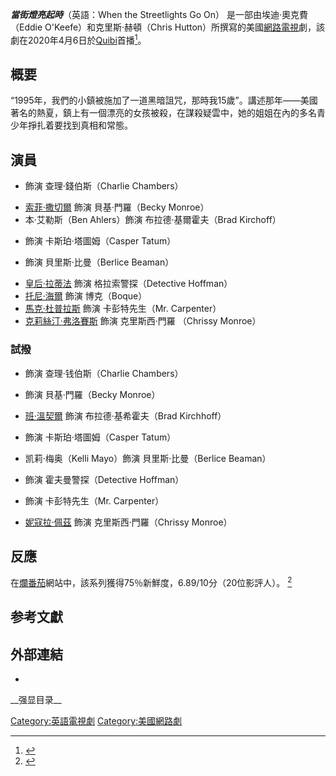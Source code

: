 {{电视节目信息框
| 图片 = 
| 图像制式 = 
| 名称 = 當街燈亮起時
| 官方網站 = https://quibi.com/shows/when-the-streetlights-go-on-507
| 相关节目 = 
| 续作 = 
| 前作 = 
| 结束 = 至今
| 开始 = {{Start date|2020|04|06}}
| 声音制式 = 
| 电视网 = [[Quibi|Quibi]]
| 类型 = {{Plainlist|
*[[劇情片|劇情]] 
*[[犯罪片|犯罪]]
}}
| 制作公司 = {{Plainlist|
* {{link-en|派拉蒙電視工作室|Paramount Television Studios}}
* {{link-en|Anonymous Content|Anonymous Content}}
}}
| 摄影 = 亞倫·莫頓
| 制片人 = {{Plainlist|
* 喬納森·施瓦茨
* 肯尼斯·瑞卡
* 賀里·貝爾納
}}
| 执行制作 = {{Plainlist|
* 查德·漢密爾頓
* 塔里克·梅爾哈布
* 埃迪·奧克費
}}
| 集数 = 10
| 季数 = 1
| 主演 = {{Plainlist|
* {{link-en|裘森·雅各布|Chosen Jacobs}}
* [[索菲·撒切爾|索菲·撒切爾]]
* 班·阿赫勒斯
* [[托尼·海爾|托尼·海爾]]
* [[皇后·拉蒂法|皇后·拉蒂法]]
* {{link-en|山姆·斯特雷克|Sam Strike}}
* [[馬克·杜普拉斯|馬克·杜普拉斯]]
}}
| 导演 = {{link-en|蕾貝卡·湯瑪斯|Rebecca Thomas}}
| 编剧 = {{Plainlist|
* 埃迪·奧克費
* 克里斯·赫頓
}}
| 每集长度 = 7-8分鐘
}}'''''當街燈亮起時'''''（英語：When the Streetlights Go On） 是一部由埃迪·奧克費（Eddie O'Keefe）和克里斯·赫頓（Chris Hutton）所撰寫的美國[[網路電視|網路電視]]劇，該劇在2020年4月6日於[[Quibi|Quibi]]首播<ref>{{Cite web|title=Everything Coming to Quibi in April, Including ’50 States of Fright’, ‘Dishmantled’, and Much More|url=https://www.slashfilm.com/everything-coming-to-quibi-in-april-2020/|accessdate=2020-04-13|author=Pearson|date=March 27, 2020|first=Ben|work=Slashfilm|archive-date=2020-03-28|archive-url=https://web.archive.org/web/20200328153719/https://www.slashfilm.com/everything-coming-to-quibi-in-april-2020/|dead-url=no}}</ref>。

== 概要==
“1995年，我們的小鎮被施加了一道黑暗詛咒，那時我15歲”。講述那年——美國著名的熱夏，鎮上有一個漂亮的女孩被殺，在謀殺疑雲中，她的姐姐在內的多名青少年掙扎着要找到真相和常態。 

== 演員 ==

* {{link-en|裘森·雅各布|Chosen Jacobs}} 飾演 查理·錢伯斯（Charlie Chambers）
* [[索菲·撒切爾|索菲·撒切爾]] 飾演 貝基·門羅（Becky Monroe）
* 本·艾勒斯（Ben Ahlers）飾演 布拉德·基爾霍夫（Brad Kirchoff）
* {{link-en|山姆·斯特雷克|Sam Strike}} 飾演 卡斯珀·塔圖姆（Casper Tatum）
* {{link-en|茱莉亞·莎拉·史東|Julia Sarah Stone}} 飾演 貝里斯·比曼（Berlice Beaman）
* [[皇后·拉蒂法|皇后·拉蒂法]] 飾演 格拉索警探（Detective Hoffman）
* [[托尼·海爾|托尼·海爾]] 飾演 博克（Boque）
* [[馬克·杜普拉斯|馬克·杜普拉斯]] 飾演 卡彭特先生（Mr. Carpenter）
* [[克莉絲汀·弗洛賽斯|克莉絲汀·弗洛賽斯]] 飾演 克里斯西·門羅 （Chrissy Monroe）
===試撥===

* {{link-en|馬克斯·伯克霍爾德|Max Burkholder}} 飾演 查理·钱伯斯（Charlie Chambers）
* {{link-en|敖德薩·楊|Odessa Young}} 飾演 貝基·門羅（Becky Monroe）
* [[班·溫契爾|班·溫契爾]] 飾演 布拉德·基希霍夫（Brad Kirchhoff）
* {{link-en|亞當·隆恩|Adam Long}} 飾演 卡斯珀·塔圖姆（Casper Tatum）
* 凯莉·梅奥（Kelli Mayo）飾演 貝里斯·比曼（Berlice Beaman）
* {{link-en|格雷厄姆·貝克爾|Graham Beckel}} 飾演 霍夫曼警探（Detective Hoffman）
* {{link-en|德鲁·羅伊|Drew Roy}} 飾演 卡彭特先生（Mr. Carpenter）
* [[妮寇拉·佩茲|妮寇拉·佩茲]] 飾演 克里斯西·門羅（Chrissy Monroe）

== 反應 ==
在[[爛番茄|爛番茄]]網站中，該系列獲得75％新鮮度，6.89/10分（20位影評人）。 <ref>{{Cite web|title=When the Streetlights Go On: Season 1 (2020)|url=https://www.rottentomatoes.com/tv/when_the_streetlights_go_on/s01|accessdate=June 29, 2020|work=Rotten Tomatoes|archive-date=2020-08-20|archive-url=https://web.archive.org/web/20200820045114/https://www.rottentomatoes.com/tv/when_the_streetlights_go_on/s01|dead-url=no}}</ref> 

== 参考文獻 ==
{{Reflist}}

== 外部連結 ==

* {{Imdb title|2140663}}

{{DEFAULTSORT:When the Streetlights Go On}}
[[Category:英語電視劇|Category:英語電視劇]]
[[Category:美國網路劇|Category:美國網路劇]]
__强显目录__